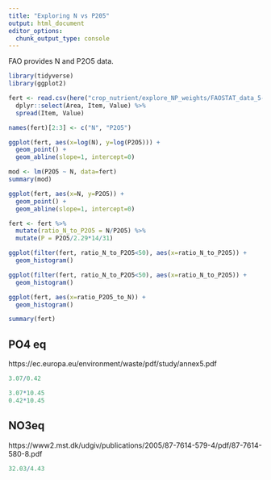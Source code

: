 ```yaml
---
title: "Exploring N vs P205"
output: html_document
editor_options: 
  chunk_output_type: console
---
```


FAO provides N and P2O5 data. 

```r

library(tidyverse)
library(ggplot2)

fert <- read.csv(here("crop_nutrient/explore_NP_weights/FAOSTAT_data_5-8-2020.csv")) %>%
  dplyr::select(Area, Item, Value) %>%
  spread(Item, Value) 

names(fert)[2:3] <- c("N", "P2O5")

ggplot(fert, aes(x=log(N), y=log(P2O5))) +
  geom_point() + 
  geom_abline(slope=1, intercept=0)

mod <- lm(P2O5 ~ N, data=fert)
summary(mod)

ggplot(fert, aes(x=N, y=P2O5)) +
  geom_point() + 
  geom_abline(slope=1, intercept=0)

fert <- fert %>%
  mutate(ratio_N_to_P2O5 = N/P2O5) %>%
  mutate(P = P2O5/2.29*14/31)

ggplot(filter(fert, ratio_N_to_P2O5<50), aes(x=ratio_N_to_P2O5)) +
  geom_histogram()

ggplot(filter(fert, ratio_N_to_P2O5<50), aes(x=ratio_N_to_P2O5)) +
  geom_histogram()

ggplot(fert, aes(x=ratio_P2O5_to_N)) +
  geom_histogram()

summary(fert)

```

## PO4 eq
https://ec.europa.eu/environment/waste/pdf/study/annex5.pdf
```r
3.07/0.42

3.07*10.45
0.42*10.45
```

## NO3eq
https://www2.mst.dk/udgiv/publications/2005/87-7614-579-4/pdf/87-7614-580-8.pdf
```r
32.03/4.43

```